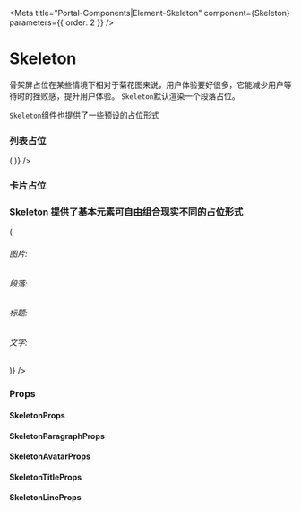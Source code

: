 
<Meta title="Portal-Components|Element-Skeleton" component={Skeleton} parameters={{ order: 2 }} />

# Skeleton

骨架屏占位在某些情境下相对于菊花图来说，用户体验要好很多，它能减少用户等待时的挫败感，提升用户体验。
`Skeleton`默认渲染一个段落占位。

<Preview withSource="open">
    <Story name="默认">
        <Skeleton />
    </Story>
</Preview>

`Skeleton`组件也提供了一些预设的占位形式

### 列表占位

<Preview withSource="open">
    <Story name="列表">
        <Skeleton
            renderSkeleton={() => (
                <React.Fragment>
                    <Skeleton.List />
                    <Skeleton.List />
                    <Skeleton.List />
                </React.Fragment>
            )}
        />
    </Story>
</Preview>

### 卡片占位

<Preview withSource="open">
    <Story name="卡片">
        <Skeleton />
    </Story>
</Preview>

### Skeleton 提供了基本元素可自由组合现实不同的占位形式

<Preview withSource="open">
    <Story name="基本元素">
        <Skeleton
            renderSkeleton={() => (
                <React.Fragment>
                    <h6>图片:</h6>
                    <Skeleton.Avatar />
                    <h6>段落:</h6>
                    <Skeleton.Paragraph />
                    <h6>标题:</h6>
                    <Skeleton.Title />
                    <h6>文字:</h6>
                    <Skeleton.Line />
                </React.Fragment>
            )}
        />
    </Story>
</Preview>

### Props

#### SkeletonProps

<Props of={Skeleton} />

#### SkeletonParagraphProps

<Props of={Skeleton.Paragraph} />

#### SkeletonAvatarProps

<Props of={Skeleton.Avatar} />

#### SkeletonTitleProps

<Props of={Skeleton.Title} />

#### SkeletonLineProps

<Props of={Skeleton.Line} />

